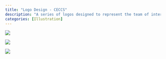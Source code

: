 ```yaml
---
title: "Logo Design - CECCS"
description: "A series of logos designed to represent the team of interns at the President's Advisory Committee for Climate Change, Environment, and Sustainability (CECCS) at the University of Toronto. Created using Adobe Illustrator and InDesign."
categories: [Illustration]
---
```


![](images/CECCS%20Interns%20Logo-03%20copy.png){fig-align="left"}

![](images/CECCS%20Interns%20Logo-07%20copy.png){fig-align="center"}

![](images/CECCS%20Interns%20Logo-08%20copy.png){fig-align="right"}
